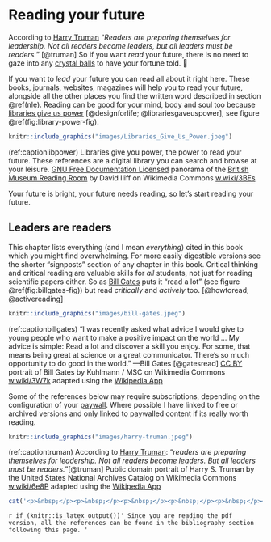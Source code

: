 # Reading your future {#reading}
<!-- was References -->

According to [Harry Truman](https://en.wikipedia.org/wiki/Harry_S._Truman) “*Readers are preparing themselves for leadership. Not all readers become leaders, but all leaders must be readers.*” [@truman] So if you want *read* your future, there is no need to gaze into any [crystal balls](https://en.wikipedia.org/wiki/Crystal_ball) to have your fortune told. 🔮 

If you want to *lead* your future you can read all about it right here. These books, journals, websites, magazines will help you to read your future, alongside all the other places you find the written word described in section \@ref(nle). Reading can be good for your mind, body and soul too because [libraries give us power](https://en.wikipedia.org/wiki/A_Design_for_Life) [@designforlife; @librariesgaveuspower], see figure \@ref(fig:library-power-fig).

```r
knitr::include_graphics("images/Libraries_Give_Us_Power.jpeg")
```
(ref:captionlibpower) Libraries give you power, the power to read your future. These references are a digital library you can search and browse at your leisure. [GNU Free Documentation Licensed](https://en.wikipedia.org/wiki/GNU_Free_Documentation_License) panorama of the [British Museum Reading Room](https://en.wikipedia.org/wiki/British_Museum_Reading_Room) by David Iliff on Wikimedia Commons [w.wiki/3BEs](https://w.wiki/3BEs)

Your future is bright, your future needs reading, so let's start reading your future.

## Leaders are readers {#leaders}

This chapter lists everything (and I mean *everything*) cited in this book which you might find overwhelming. For more easily digestible versions see the shorter “signposts” section of any chapter in this book. Critical thinking and critical reading are valuable skills for *all* students, not just for reading scientific papers either. So as [Bill Gates](https://en.wikipedia.org/wiki/Bill_Gates) puts it “read a lot” (see figure \@ref(fig:billgates-fig)) but read *critically* and *actively* too. [@howtoread; @activereading]

```r
knitr::include_graphics("images/bill-gates.jpeg")
```
(ref:captionbillgates) “I was recently asked what advice I would give to young people who want to make a positive impact on the world ... My advice is simple: Read a lot and discover a skill you enjoy. For some, that means being great at science or a great communicator. There’s so much opportunity to do good in the world.” —Bill Gates [@gatesread] [CC BY](https://creativecommons.org/licenses/by/3.0/de/deed.en) portrait of Bill Gates by Kuhlmann / MSC on Wikimedia Commons [w.wiki/3W7k](https://w.wiki/3W7k) adapted using the [Wikipedia App](https://apps.apple.com/us/app/wikipedia/id324715238)

Some of the references below may require subscriptions, depending on the configuration of your [paywall](https://en.wikipedia.org/wiki/Paywall). Where possible I have linked to free or archived versions and only linked to paywalled content if its really worth reading.

<!--START MOVE-->

```r
knitr::include_graphics("images/harry-truman.jpeg")
```
(ref:captiontruman) According to [Harry Truman](https://en.wikipedia.org/wiki/Harry_S._Truman): “*readers are preparing themselves for leadership. Not all readers become leaders. But all leaders must be readers.*”[@truman] Public domain portrait of Harry S. Truman by the United States National Archives Catalog on Wikimedia Commons [w.wiki/6e8P](https://w.wiki/6e8P) adapted using the [Wikipedia App](https://apps.apple.com/us/app/wikipedia/id324715238)

<!--some spacing for linking to references-->
```r
cat('<p>&nbsp;</p><p>&nbsp;</p><p>&nbsp;</p><p>&nbsp;</p><p>&nbsp;</p><p>&nbsp;</p><p>&nbsp;</p><p>&nbsp;</p><p>&nbsp;</p><p>&nbsp;</p><p>&nbsp;</p>')
```

<!--END MOVE-->

<!--`r if (knitr::is_html_output()) '
was like this see
LaTeX or HTML output
https://bookdown.org/yihui/rmarkdown-cookbook/latex-html.html
'`-->

`r if (knitr::is_latex_output())'
Since you are reading the pdf version, all the references can be found in the bibliography section following this page.
'`

<!-- would like to add an image AFTER the references but can't work out how to do that yet, possibly lua-->